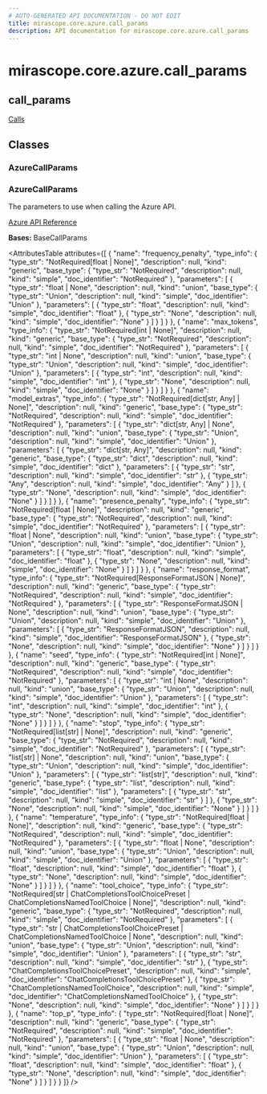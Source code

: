 ```yaml
---
# AUTO-GENERATED API DOCUMENTATION - DO NOT EDIT
title: mirascope.core.azure.call_params
description: API documentation for mirascope.core.azure.call_params
---
```


# mirascope.core.azure.call_params

## <ApiType type="Module" module="mirascope.core.azure.call_params" path="core/azure/call_params" symbolName="call_params" /> call_params

<Info title="Usage">

[Calls](/docs/mirascope/learn/calls#provider-specific-parameters)

</Info>

## Classes

### AzureCallParams

### <ApiType type="Class" module="mirascope.core.azure.call_params" path="core/azure/call_params" symbolName="AzureCallParams" /> AzureCallParams

The parameters to use when calling the Azure API.

[Azure API Reference](https://github.com/Azure/azure-sdk-for-python/tree/main/sdk/ai/azure-ai-inference)

**Bases:** BaseCallParams

<AttributesTable
  attributes={[
  {
    "name": "frequency_penalty",
    "type_info": {
      "type_str": "NotRequired[float | None]",
      "description": null,
      "kind": "generic",
      "base_type": {
        "type_str": "NotRequired",
        "description": null,
        "kind": "simple",
        "doc_identifier": "NotRequired"
      },
      "parameters": [
        {
          "type_str": "float | None",
          "description": null,
          "kind": "union",
          "base_type": {
            "type_str": "Union",
            "description": null,
            "kind": "simple",
            "doc_identifier": "Union"
          },
          "parameters": [
            {
              "type_str": "float",
              "description": null,
              "kind": "simple",
              "doc_identifier": "float"
            },
            {
              "type_str": "None",
              "description": null,
              "kind": "simple",
              "doc_identifier": "None"
            }
          ]
        }
      ]
    }
  },
  {
    "name": "max_tokens",
    "type_info": {
      "type_str": "NotRequired[int | None]",
      "description": null,
      "kind": "generic",
      "base_type": {
        "type_str": "NotRequired",
        "description": null,
        "kind": "simple",
        "doc_identifier": "NotRequired"
      },
      "parameters": [
        {
          "type_str": "int | None",
          "description": null,
          "kind": "union",
          "base_type": {
            "type_str": "Union",
            "description": null,
            "kind": "simple",
            "doc_identifier": "Union"
          },
          "parameters": [
            {
              "type_str": "int",
              "description": null,
              "kind": "simple",
              "doc_identifier": "int"
            },
            {
              "type_str": "None",
              "description": null,
              "kind": "simple",
              "doc_identifier": "None"
            }
          ]
        }
      ]
    }
  },
  {
    "name": "model_extras",
    "type_info": {
      "type_str": "NotRequired[dict[str, Any] | None]",
      "description": null,
      "kind": "generic",
      "base_type": {
        "type_str": "NotRequired",
        "description": null,
        "kind": "simple",
        "doc_identifier": "NotRequired"
      },
      "parameters": [
        {
          "type_str": "dict[str, Any] | None",
          "description": null,
          "kind": "union",
          "base_type": {
            "type_str": "Union",
            "description": null,
            "kind": "simple",
            "doc_identifier": "Union"
          },
          "parameters": [
            {
              "type_str": "dict[str, Any]",
              "description": null,
              "kind": "generic",
              "base_type": {
                "type_str": "dict",
                "description": null,
                "kind": "simple",
                "doc_identifier": "dict"
              },
              "parameters": [
                {
                  "type_str": "str",
                  "description": null,
                  "kind": "simple",
                  "doc_identifier": "str"
                },
                {
                  "type_str": "Any",
                  "description": null,
                  "kind": "simple",
                  "doc_identifier": "Any"
                }
              ]
            },
            {
              "type_str": "None",
              "description": null,
              "kind": "simple",
              "doc_identifier": "None"
            }
          ]
        }
      ]
    }
  },
  {
    "name": "presence_penalty",
    "type_info": {
      "type_str": "NotRequired[float | None]",
      "description": null,
      "kind": "generic",
      "base_type": {
        "type_str": "NotRequired",
        "description": null,
        "kind": "simple",
        "doc_identifier": "NotRequired"
      },
      "parameters": [
        {
          "type_str": "float | None",
          "description": null,
          "kind": "union",
          "base_type": {
            "type_str": "Union",
            "description": null,
            "kind": "simple",
            "doc_identifier": "Union"
          },
          "parameters": [
            {
              "type_str": "float",
              "description": null,
              "kind": "simple",
              "doc_identifier": "float"
            },
            {
              "type_str": "None",
              "description": null,
              "kind": "simple",
              "doc_identifier": "None"
            }
          ]
        }
      ]
    }
  },
  {
    "name": "response_format",
    "type_info": {
      "type_str": "NotRequired[ResponseFormatJSON | None]",
      "description": null,
      "kind": "generic",
      "base_type": {
        "type_str": "NotRequired",
        "description": null,
        "kind": "simple",
        "doc_identifier": "NotRequired"
      },
      "parameters": [
        {
          "type_str": "ResponseFormatJSON | None",
          "description": null,
          "kind": "union",
          "base_type": {
            "type_str": "Union",
            "description": null,
            "kind": "simple",
            "doc_identifier": "Union"
          },
          "parameters": [
            {
              "type_str": "ResponseFormatJSON",
              "description": null,
              "kind": "simple",
              "doc_identifier": "ResponseFormatJSON"
            },
            {
              "type_str": "None",
              "description": null,
              "kind": "simple",
              "doc_identifier": "None"
            }
          ]
        }
      ]
    }
  },
  {
    "name": "seed",
    "type_info": {
      "type_str": "NotRequired[int | None]",
      "description": null,
      "kind": "generic",
      "base_type": {
        "type_str": "NotRequired",
        "description": null,
        "kind": "simple",
        "doc_identifier": "NotRequired"
      },
      "parameters": [
        {
          "type_str": "int | None",
          "description": null,
          "kind": "union",
          "base_type": {
            "type_str": "Union",
            "description": null,
            "kind": "simple",
            "doc_identifier": "Union"
          },
          "parameters": [
            {
              "type_str": "int",
              "description": null,
              "kind": "simple",
              "doc_identifier": "int"
            },
            {
              "type_str": "None",
              "description": null,
              "kind": "simple",
              "doc_identifier": "None"
            }
          ]
        }
      ]
    }
  },
  {
    "name": "stop",
    "type_info": {
      "type_str": "NotRequired[list[str] | None]",
      "description": null,
      "kind": "generic",
      "base_type": {
        "type_str": "NotRequired",
        "description": null,
        "kind": "simple",
        "doc_identifier": "NotRequired"
      },
      "parameters": [
        {
          "type_str": "list[str] | None",
          "description": null,
          "kind": "union",
          "base_type": {
            "type_str": "Union",
            "description": null,
            "kind": "simple",
            "doc_identifier": "Union"
          },
          "parameters": [
            {
              "type_str": "list[str]",
              "description": null,
              "kind": "generic",
              "base_type": {
                "type_str": "list",
                "description": null,
                "kind": "simple",
                "doc_identifier": "list"
              },
              "parameters": [
                {
                  "type_str": "str",
                  "description": null,
                  "kind": "simple",
                  "doc_identifier": "str"
                }
              ]
            },
            {
              "type_str": "None",
              "description": null,
              "kind": "simple",
              "doc_identifier": "None"
            }
          ]
        }
      ]
    }
  },
  {
    "name": "temperature",
    "type_info": {
      "type_str": "NotRequired[float | None]",
      "description": null,
      "kind": "generic",
      "base_type": {
        "type_str": "NotRequired",
        "description": null,
        "kind": "simple",
        "doc_identifier": "NotRequired"
      },
      "parameters": [
        {
          "type_str": "float | None",
          "description": null,
          "kind": "union",
          "base_type": {
            "type_str": "Union",
            "description": null,
            "kind": "simple",
            "doc_identifier": "Union"
          },
          "parameters": [
            {
              "type_str": "float",
              "description": null,
              "kind": "simple",
              "doc_identifier": "float"
            },
            {
              "type_str": "None",
              "description": null,
              "kind": "simple",
              "doc_identifier": "None"
            }
          ]
        }
      ]
    }
  },
  {
    "name": "tool_choice",
    "type_info": {
      "type_str": "NotRequired[str | ChatCompletionsToolChoicePreset | ChatCompletionsNamedToolChoice | None]",
      "description": null,
      "kind": "generic",
      "base_type": {
        "type_str": "NotRequired",
        "description": null,
        "kind": "simple",
        "doc_identifier": "NotRequired"
      },
      "parameters": [
        {
          "type_str": "str | ChatCompletionsToolChoicePreset | ChatCompletionsNamedToolChoice | None",
          "description": null,
          "kind": "union",
          "base_type": {
            "type_str": "Union",
            "description": null,
            "kind": "simple",
            "doc_identifier": "Union"
          },
          "parameters": [
            {
              "type_str": "str",
              "description": null,
              "kind": "simple",
              "doc_identifier": "str"
            },
            {
              "type_str": "ChatCompletionsToolChoicePreset",
              "description": null,
              "kind": "simple",
              "doc_identifier": "ChatCompletionsToolChoicePreset"
            },
            {
              "type_str": "ChatCompletionsNamedToolChoice",
              "description": null,
              "kind": "simple",
              "doc_identifier": "ChatCompletionsNamedToolChoice"
            },
            {
              "type_str": "None",
              "description": null,
              "kind": "simple",
              "doc_identifier": "None"
            }
          ]
        }
      ]
    }
  },
  {
    "name": "top_p",
    "type_info": {
      "type_str": "NotRequired[float | None]",
      "description": null,
      "kind": "generic",
      "base_type": {
        "type_str": "NotRequired",
        "description": null,
        "kind": "simple",
        "doc_identifier": "NotRequired"
      },
      "parameters": [
        {
          "type_str": "float | None",
          "description": null,
          "kind": "union",
          "base_type": {
            "type_str": "Union",
            "description": null,
            "kind": "simple",
            "doc_identifier": "Union"
          },
          "parameters": [
            {
              "type_str": "float",
              "description": null,
              "kind": "simple",
              "doc_identifier": "float"
            },
            {
              "type_str": "None",
              "description": null,
              "kind": "simple",
              "doc_identifier": "None"
            }
          ]
        }
      ]
    }
  }
]}
/>



